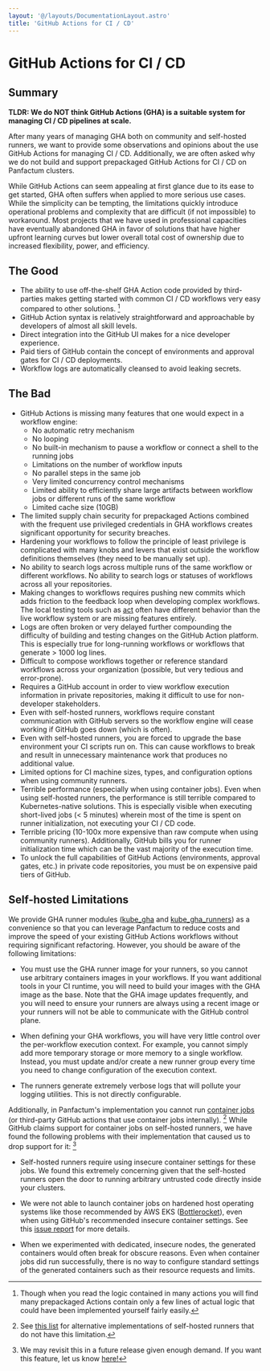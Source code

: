 ```yaml
---
layout: '@/layouts/DocumentationLayout.astro'
title: 'GitHub Actions for CI / CD'
---
```


# GitHub Actions for CI / CD

## Summary

**TLDR: We do NOT think GitHub Actions (GHA) is a suitable system for managing CI / CD pipelines at scale.**

After many years of managing GHA both on community and self-hosted runners, we want to
provide some observations and opinions about the use GitHub Actions for managing CI / CD. Additionally,
we are often asked why we do not build and support prepackaged GitHub Actions for CI / CD on Panfactum clusters.

While GitHub Actions can seem appealing at first glance due to its ease to get started, GHA often suffers
when applied to more serious use cases. While the simplicity can be tempting, the limitations
quickly introduce operational problems and complexity that are difficult (if not impossible) to workaround. Most projects that
we have used in professional capacities have eventually abandoned GHA in favor of solutions that have
higher upfront learning curves but lower overall total cost of ownership due to increased flexibility, power, and efficiency.

## The Good

- The ability to use off-the-shelf GHA Action code provided by third-parties makes getting started with common
  CI / CD workflows very easy compared to other solutions. [^1]
- GitHub Action syntax is relatively straightforward and approachable by developers of almost all skill levels.
- Direct integration into the GitHub UI makes for a nice developer experience.
- Paid tiers of GitHub contain the concept of environments and approval gates for CI / CD deployments.
- Workflow logs are automatically cleansed to avoid leaking secrets.

[^1]:
    Though when you read the logic contained in many actions you will find many prepackaged Actions contain only a few lines
    of actual logic that could have been implemented yourself fairly easily.

## The Bad

- GitHub Actions is missing many features that one would expect in a workflow engine:
  - No automatic retry mechanism
  - No looping
  - No built-in mechanism to pause a workflow or connect a shell to the running jobs
  - Limitations on the number of workflow inputs
  - No parallel steps in the same job
  - Very limited concurrency control mechanisms
  - Limited ability to efficiently share large artifacts between workflow jobs or different runs of the same workflow
  - Limited cache size (10GB)
- The limited supply chain security for prepackaged Actions combined with the frequent use privileged credentials in GHA workflows creates significant opportunity for security breaches.
- Hardening your workflows to follow the principle of least privilege is complicated with many knobs and levers that exist outside the workflow definitions themselves (they need to be manually set up).
- No ability to search logs across multiple runs of the same workflow or different workflows. No ability to search logs or statuses of workflows across all your repositories.
- Making changes to workflows requires pushing new commits which adds friction to the feedback loop when developing complex workflows. The local testing tools such as [act](https://github.com/nektos/act) often have different behavior than the live workflow system or are missing features entirely.
- Logs are often broken or very delayed further compounding the difficulty of building and testing changes on the GitHub Action platform. This is especially true for long-running workflows or workflows that generate > 1000 log lines.
- Difficult to compose workflows together or reference standard workflows across your organization (possible, but very tedious and error-prone).
- Requires a GitHub account in order to view workflow execution information in private repositories, making it difficult to use for non-developer stakeholders.
- Even with self-hosted runners, workflows require constant communication with GitHub servers so the workflow engine will cease working if GitHub goes down (which is often).
- Even with self-hosted runners, you are forced to upgrade the base environment your CI scripts run on. This can cause workflows to break and result in unnecessary maintenance work that produces no additional value.
- Limited options for CI machine sizes, types, and configuration options when using community runners.
- Terrible performance (especially when using container jobs). Even when using self-hosted runners,
  the performance is still terrible compared to Kubernetes-native solutions. This is especially visible when executing short-lived
  jobs (\< 5 minutes) wherein most of the time is spent on runner initialization, not executing your CI / CD code.
- Terrible pricing (10-100x more expensive than raw compute when using community runners). Additionally, GitHub bills you for runner
  initialization time which can be the vast majority of the execution time.
- To unlock the full capabilities of GitHub Actions (environments, approval gates, etc.) in private code repositories, you must be on expensive paid
  tiers of GitHub.

## Self-hosted Limitations

We provide GHA runner modules ([kube_gha](/docs/edge/reference/infrastructure-modules/direct/kubernetes/kube_gha) and [kube_gha_runners](/docs/edge/reference/infrastructure-modules/direct/kubernetes/kube_gha_runners)) as a convenience so that you can leverage Panfactum to reduce costs and improve the speed
of your existing GitHub Actions workflows without requiring significant refactoring. However, you should
be aware of the following limitations:

- You must use the GHA runner image for your runners, so you cannot use arbitrary containers images in your workflows.
  If you want additional tools in your CI runtime, you will need to build your images with the GHA image as the base.
  Note that the GHA image updates frequently, and you will need to ensure your runners are always using a recent image or your runners will
  not be able to communicate with the GitHub control plane.

- When defining your GHA workflows, you will have very little control over the per-workflow execution context.
  For example, you cannot simply add more temporary storage or more memory to a single workflow. Instead,
  you must update and/or create a new runner group every time you need to change configuration of the execution context.

- The runners generate extremely verbose logs that will pollute your logging utilities. This is not directly configurable.

Additionally, in Panfactum's implementation you cannot
run [container jobs](https://docs.github.com/en/actions/writing-workflows/choosing-where-your-workflow-runs/running-jobs-in-a-container)
(or third-party GitHub actions that use container jobs internally). [^2]
While GitHub claims support for container jobs on self-hosted runners, we have found the following problems with their implementation
that caused us to drop support for it: [^3]

- Self-hosted runners require using insecure container settings for these jobs. We found this extremely concerning given that the
  self-hosted runners open the door to running arbitrary untrusted code directly inside your clusters.

- We were not able to launch container jobs on hardened host operating systems like those recommended by AWS EKS ([Bottlerocket](https://docs.aws.amazon.com/eks/latest/userguide/eks-optimized-ami-bottlerocket.html)),
  even when using GitHub's recommended insecure container settings. See this [issue report](https://github.com/actions/actions-runner-controller/discussions/2438) for more details.

- When we experimented with dedicated, insecure nodes, the generated containers would often break for obscure reasons.
  Even when container jobs did run successfully, there is no way to configure standard settings of the generated containers such as their resource requests and limits.

[^2]: See [this list](https://github.com/neysofu/awesome-github-actions-runners) for alternative implementations of self-hosted runners that do not have this limitation.

[^3]: We may revisit this in a future release given enough demand. If you want this feature, let us know [here!](https://github.com/Panfactum/stack/issues/142)
